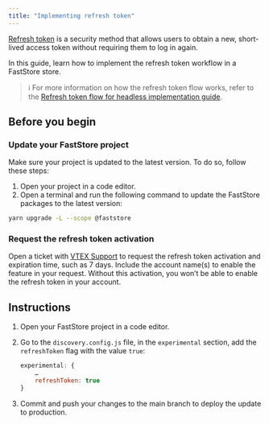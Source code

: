 ```yaml
---
title: "Implementing refresh token"
---
```


[Refresh token](https://developers.vtex.com/docs/guides/refresh-token-flow-for-headless-implementations) is a security method that allows users to obtain a new, short-lived access token without requiring them to log in again.

In this guide, learn how to implement the refresh token workflow in a FastStore store.

> ℹ️ For more information on how the refresh token flow works, refer to the [Refresh token flow for headless implementation guide](https://developers.vtex.com/docs/guides/refresh-token-flow-for-headless-implementations).

## Before you begin

<Steps>

### Update your FastStore project

Make sure your project is updated to the latest version. To do so, follow these steps:

1. Open your project in a code editor.
2. Open a terminal and run the following command to update the FastStore packages to the latest version:

```bash
yarn upgrade -L --scope @faststore
```

### Request the refresh token activation

Open a ticket with [VTEX Support](https://help.vtex.com/en/support) to request the refresh token activation and expiration time, such as 7 days. Include the account name(s) to enable the feature in your request. Without this activation, you won’t be able to enable the refresh token in your account.

</Steps>

## Instructions

1. Open your FastStore project in a code editor.
2. Go to the `discovery.config.js` file, in the `experimental` section, add the `refreshToken` flag with the value `true`:


    ```js discovery.config.js
    experimental: {
        …
        refreshToken: true
    }
    ```

3. Commit and push your changes to the main branch to deploy the update to production.
